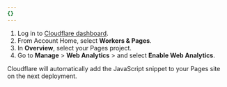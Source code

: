```yaml
---
{}
---
```


1. Log in to [Cloudflare dashboard](https://dash.cloudflare.com/login).
2. From Account Home, select **Workers & Pages**.
3. In **Overview**, select your Pages project.
4. Go to **Manage** > **Web Analytics** > and select **Enable Web Analytics**.

Cloudflare will automatically add the JavaScript snippet to your Pages site on the next deployment.
